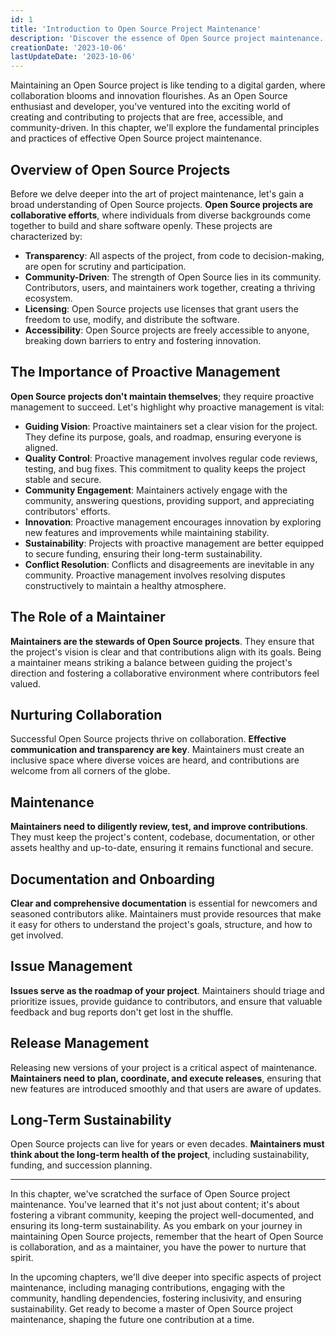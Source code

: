 ```yaml
---
id: 1
title: 'Introduction to Open Source Project Maintenance'
description: 'Discover the essence of Open Source project maintenance. From nurturing collaboration to proactive management, learn the key principles of keeping your Open Source project thriving. Dive into the world of OSS with this comprehensive guide.'
creationDate: '2023-10-06'
lastUpdateDate: '2023-10-06'
---
```


<p class="lead">Maintaining an Open Source project is like tending to a digital garden, where collaboration blooms and innovation flourishes. As an Open Source enthusiast and developer, you've ventured into the exciting world of creating and contributing to projects that are free, accessible, and community-driven. In this chapter, we'll explore the fundamental principles and practices of effective Open Source project maintenance.</p>

## Overview of Open Source Projects

Before we delve deeper into the art of project maintenance, let's gain a broad understanding of Open Source projects. **Open Source projects are collaborative efforts**, where individuals from diverse backgrounds come together to build and share software openly. These projects are characterized by:

- **Transparency**: All aspects of the project, from code to decision-making, are open for scrutiny and participation.
- **Community-Driven**: The strength of Open Source lies in its community. Contributors, users, and maintainers work together, creating a thriving ecosystem.
- **Licensing**: Open Source projects use licenses that grant users the freedom to use, modify, and distribute the software.
- **Accessibility**: Open Source projects are freely accessible to anyone, breaking down barriers to entry and fostering innovation.

## The Importance of Proactive Management

**Open Source projects don't maintain themselves**; they require proactive management to succeed. Let's highlight why proactive management is vital:

- **Guiding Vision**: Proactive maintainers set a clear vision for the project. They define its purpose, goals, and roadmap, ensuring everyone is aligned.
- **Quality Control**: Proactive management involves regular code reviews, testing, and bug fixes. This commitment to quality keeps the project stable and secure.
- **Community Engagement**: Maintainers actively engage with the community, answering questions, providing support, and appreciating contributors' efforts.
- **Innovation**: Proactive management encourages innovation by exploring new features and improvements while maintaining stability.
- **Sustainability**: Projects with proactive management are better equipped to secure funding, ensuring their long-term sustainability.
- **Conflict Resolution**: Conflicts and disagreements are inevitable in any community. Proactive management involves resolving disputes constructively to maintain a healthy atmosphere.

## The Role of a Maintainer

**Maintainers are the stewards of Open Source projects**. They ensure that the project's vision is clear and that contributions align with its goals. Being a maintainer means striking a balance between guiding the project's direction and fostering a collaborative environment where contributors feel valued.

## Nurturing Collaboration

Successful Open Source projects thrive on collaboration. **Effective communication and transparency are key**. Maintainers must create an inclusive space where diverse voices are heard, and contributions are welcome from all corners of the globe.

## Maintenance

**Maintainers need to diligently review, test, and improve contributions**. They must keep the project's content, codebase, documentation, or other assets healthy and up-to-date, ensuring it remains functional and secure.

## Documentation and Onboarding

**Clear and comprehensive documentation** is essential for newcomers and seasoned contributors alike. Maintainers must provide resources that make it easy for others to understand the project's goals, structure, and how to get involved.

## Issue Management

**Issues serve as the roadmap of your project**. Maintainers should triage and prioritize issues, provide guidance to contributors, and ensure that valuable feedback and bug reports don't get lost in the shuffle.

## Release Management

Releasing new versions of your project is a critical aspect of maintenance. **Maintainers need to plan, coordinate, and execute releases**, ensuring that new features are introduced smoothly and that users are aware of updates.

## Long-Term Sustainability

Open Source projects can live for years or even decades. **Maintainers must think about the long-term health of the project**, including sustainability, funding, and succession planning.

---

<p class="lead">In this chapter, we've scratched the surface of Open Source project maintenance. You've learned that it's not just about content; it's about fostering a vibrant community, keeping the project well-documented, and ensuring its long-term sustainability. As you embark on your journey in maintaining Open Source projects, remember that the heart of Open Source is collaboration, and as a maintainer, you have the power to nurture that spirit.</p>

<p class="lead">In the upcoming chapters, we'll dive deeper into specific aspects of project maintenance, including managing contributions, engaging with the community, handling dependencies, fostering inclusivity, and ensuring sustainability. Get ready to become a master of Open Source project maintenance, shaping the future one contribution at a time.</p>